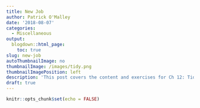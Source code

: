 ```yaml
---
title: New Job
author: Patrick O'Malley
date: '2018-08-07'
categories:
  - Miscellaneous
output:
  blogdown::html_page:
    toc: true
slug: new-job
autoThumbnailImage: no
thumbnailImage: /images/tidy.png
thumbnailImagePosition: left
description: 'This post covers the content and exercises for Ch 12: Tidy Data in **R for Data Science**'
draft: true
---
```


```r
knitr::opts_chunk$set(echo = FALSE)
```

